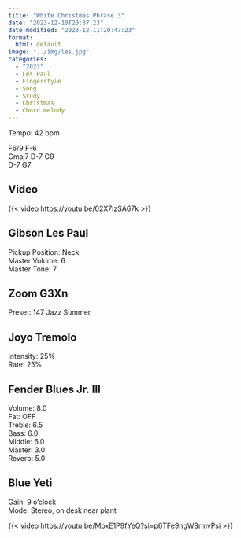 ```yaml
---
title: "White Christmas Phrase 3"
date: "2023-12-10T20:37:23"
date-modified: "2023-12-11T20:47:23"
format: 
  html: default
image: "../img/les.jpg"
categories:
  - "2023"
  - Les Paul
  - Fingerstyle
  - Song
  - Study
  - Christmas
  - Chord melody
---
```


Tempo: 42 bpm

F6/9 F-6\
Cmaj7 D-7 G9\
D-7 G7

## Video

{{< video https://youtu.be/02X7lzSA67k >}}

## Gibson Les Paul

Pickup Position: Neck\
Master Volume: 6\
Master Tone: 7

## Zoom G3Xn

Preset: 147 Jazz Summer

## Joyo Tremolo

Intensity: 25%\
Rate: 25%

## Fender Blues Jr. III

Volume: 8.0\
Fat: OFF\
Treble: 6.5\
Bass: 6.0\
Middle: 6.0\
Master: 3.0\
Reverb: 5.0

## Blue Yeti

Gain: 9 o'clock\
Mode: Stereo, on desk near plant

{{< video https://youtu.be/MpxE1P9fYeQ?si=p6TFe9ngW8rmvPsi >}}
